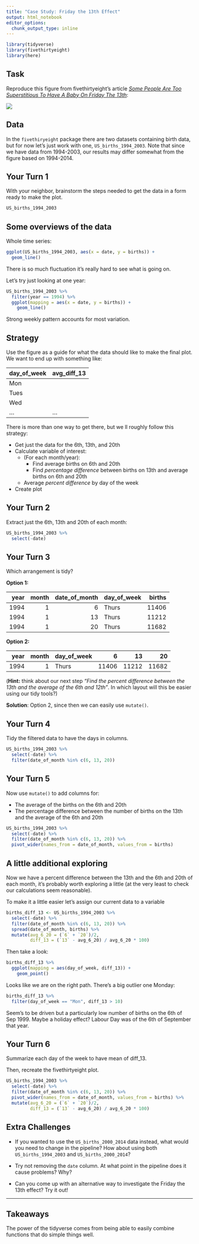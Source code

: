 ```yaml
---
title: "Case Study: Friday the 13th Effect"
output: html_notebook
editor_options: 
  chunk_output_type: inline
---
```


<!-- This file by Jake Thompson is licensed under a Creative Commons Attribution 4.0 International License, adapted from the orignal work at https://github.com/cwickham/data-science-in-tidyverse by Charlotte Wickham -->

```r
library(tidyverse)
library(fivethirtyeight)
library(here)
```


## Task

Reproduce this figure from fivethirtyeight's article [*Some People Are Too Superstitious To Have A Baby On Friday The 13th*](https://fivethirtyeight.com/features/some-people-are-too-superstitious-to-have-a-baby-on-friday-the-13th/):

![](`r here("resources", "bialik-fridaythe13th-2.png")`)


## Data

In the `fivethiryeight` package there are two datasets containing birth data, but for now let's just work with one, `US_births_1994_2003`.  Note that since we have data from 1994-2003, our results may differ somewhat from the figure based on 1994-2014.


## Your Turn 1 

With your neighbor, brainstorm the steps needed to get the data in a form ready to make the plot.

```r
US_births_1994_2003
```


## Some overviews of the data

Whole time series:

```r
ggplot(US_births_1994_2003, aes(x = date, y = births)) +
  geom_line()
```

There is so much fluctuation it's really hard to see what is going on.

Let's try just looking at one year:

```r
US_births_1994_2003 %>%
  filter(year == 1994) %>%
  ggplot(mapping = aes(x = date, y = births)) +
    geom_line()
```

Strong weekly pattern accounts for most variation.


## Strategy

Use the figure as a guide for what the data should like to make the final plot. We want to end up with something like:

day_of_week | avg_diff_13 |
----------- | ----------- |
        Mon |             |
       Tues |             |
        Wed |             |
        ... |         ... |

There is more than one way to get there, but we
ll roughly follow this strategy:

* Get just the data for the 6th, 13th, and 20th
* Calculate variable of interest:
    * (For each month/year):
        * Find average births on 6th and 20th
        * Find _percentage difference_ between births on 13th and average births on 6th and 20th
    * Average _percent difference_ by day of the week
* Create plot


## Your Turn 2

Extract just the 6th, 13th and 20th of each month:

```r
US_births_1994_2003 %>%
  select(-date) 

```


## Your Turn 3

Which arrangement is tidy?

**Option 1:**

|  year |  month |  date_of_month | day_of_week  |  births |
| ----: | -----: | -------------: | :----------- | ------: |
|  1994 |      1 |              6 | Thurs        |   11406 |
|  1994 |      1 |             13 | Thurs        |   11212 |
|  1994 |      1 |             20 | Thurs        |   11682 |

**Option 2:**

|  year |  month | day_of_week  |      6 |     13 |     20 |
| ----: | -----: | :----------- | -----: | -----: | -----: |
|  1994 |      1 | Thurs        |  11406 |  11212 |  11682 |

(**Hint:** think about our next step *"Find the percent difference between the 13th and the average of the 6th and 12th"*. In which layout will this be easier using our tidy tools?)

**Solution**: Option 2, since then we can easily use `mutate()`.


## Your Turn 4

Tidy the filtered data to have the days in columns.

```r
US_births_1994_2003 %>%
  select(-date) %>% 
  filter(date_of_month %in% c(6, 13, 20))

```


## Your Turn 5

Now use `mutate()` to add columns for:

* The average of the births on the 6th and 20th
* The percentage difference between the number of births on the 13th and the average of the 6th and 20th

```r
US_births_1994_2003 %>%
  select(-date) %>% 
  filter(date_of_month %in% c(6, 13, 20)) %>%
  pivot_wider(names_from = date_of_month, values_from = births)

```


## A little additional exploring

Now we have a percent difference between the 13th and the 6th and 20th of each month, it's probably worth exploring a little (at the very least to check our calculations seem reasonable).

To make it a little easier let's assign our current data to a variable

```r
births_diff_13 <- US_births_1994_2003 %>%
  select(-date) %>% 
  filter(date_of_month %in% c(6, 13, 20)) %>%
  spread(date_of_month, births) %>%
  mutate(avg_6_20 = (`6` + `20`)/2,
         diff_13 = (`13` - avg_6_20) / avg_6_20 * 100)
```

Then take a look:

```r
births_diff_13 %>% 
  ggplot(mapping = aes(day_of_week, diff_13)) +
    geom_point()
```

Looks like we are on the right path.  There's a big outlier one Monday:

```r
births_diff_13 %>%
  filter(day_of_week == "Mon", diff_13 > 10)
```

Seem's to be driven but a particularly low number of births on the 6th of Sep 1999. Maybe a holiday effect? Labour Day was of the 6th of September that year.


## Your Turn 6

Summarize each day of the week to have mean of diff_13.

Then, recreate the fivethirtyeight plot.

```r
US_births_1994_2003 %>%
  select(-date) %>% 
  filter(date_of_month %in% c(6, 13, 20)) %>%
  pivot_wider(names_from = date_of_month, values_from = births) %>%
  mutate(avg_6_20 = (`6` + `20`)/2,
         diff_13 = (`13` - avg_6_20) / avg_6_20 * 100)

```


## Extra Challenges

* If you wanted to use the `US_births_2000_2014` data instead, what would you need to change in the pipeline?  How about using both `US_births_1994_2003` and `US_births_2000_2014`?

* Try not removing the `date` column. At what point in the pipeline does it cause problems? Why?

* Can you come up with an alternative way to investigate the Friday the 13th effect?  Try it out!


***

## Takeaways

The power of the tidyverse comes from being able to easily combine functions that do simple things well.  
